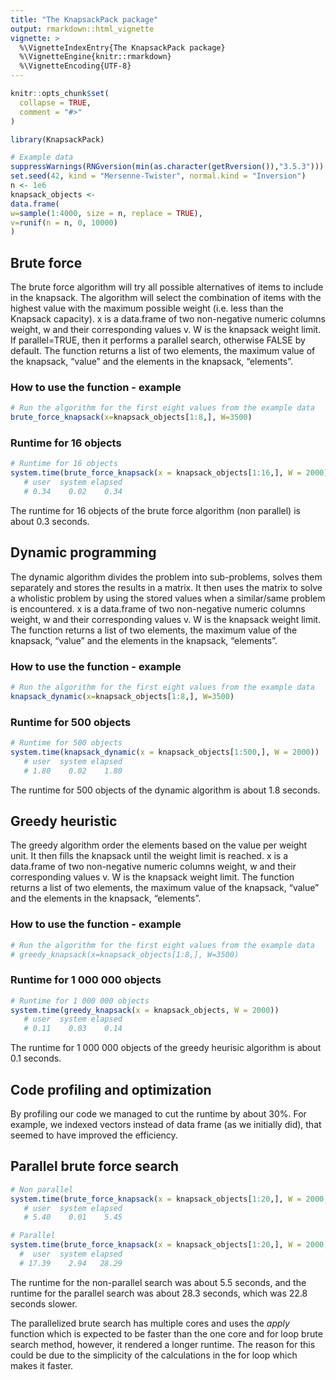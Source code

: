 ```yaml
---
title: "The KnapsackPack package"
output: rmarkdown::html_vignette
vignette: >
  %\VignetteIndexEntry{The KnapsackPack package}
  %\VignetteEngine{knitr::rmarkdown}
  %\VignetteEncoding{UTF-8}
---
```


```r
knitr::opts_chunk$set(
  collapse = TRUE,
  comment = "#>"
)
```

```r
library(KnapsackPack)

# Example data
suppressWarnings(RNGversion(min(as.character(getRversion()),"3.5.3")))
set.seed(42, kind = "Mersenne-Twister", normal.kind = "Inversion")
n <- 1e6
knapsack_objects <-
data.frame(
w=sample(1:4000, size = n, replace = TRUE),
v=runif(n = n, 0, 10000)
)

```

## Brute force
The brute force algorithm will try all possible alternatives of items to include in the knapsack. The algorithm will select the combination of items with the highest value with the maximum possible weight (i.e. less than the Knapsack capacity). x is a data.frame of two non-negative numeric columns weight, w and their corresponding values v. W is the knapsack weight limit. If parallel=TRUE, then it performs a parallel search, otherwise FALSE by default. The function returns a list of two elements, the maximum value of the knapsack, "value" and the elements in the knapsack, "elements".

### How to use the function - example
```r
# Run the algorithm for the first eight values from the example data
brute_force_knapsack(x=knapsack_objects[1:8,], W=3500)
```

### Runtime for 16 objects
```r
# Runtime for 16 objects
system.time(brute_force_knapsack(x = knapsack_objects[1:16,], W = 2000))
   # user  system elapsed 
   # 0.34    0.02    0.34 
```

The runtime for 16 objects of the brute force algorithm (non parallel) is about 0.3 seconds.

## Dynamic programming
The dynamic algorithm divides the problem into sub-problems, solves them separately and stores the results in a matrix. It then uses the matrix to solve a wholistic problem by using the stored values when a similar/same problem is encountered. x is a data.frame of two non-negative numeric columns weight, w and their corresponding values v. W is the knapsack weight limit. The function returns a list of two elements, the maximum value of the knapsack, "value" and the elements in the knapsack, "elements".

### How to use the function - example
```r
# Run the algorithm for the first eight values from the example data
knapsack_dynamic(x=knapsack_objects[1:8,], W=3500)
```

### Runtime for 500 objects
```r
# Runtime for 500 objects
system.time(knapsack_dynamic(x = knapsack_objects[1:500,], W = 2000))
   # user  system elapsed 
   # 1.80    0.02    1.80 
```

The runtime for 500 objects of the dynamic algorithm is about 1.8 seconds.

## Greedy heuristic
The greedy algorithm order the elements based on the value per weight unit. It then fills the knapsack until the weight limit is reached. x is a data.frame of two non-negative numeric columns weight, w and their corresponding values v. W is the knapsack weight limit. The function returns a list of two elements, the maximum value of the knapsack, "value" and the elements in the knapsack, "elements".

### How to use the function - example
```r
# Run the algorithm for the first eight values from the example data
# greedy_knapsack(x=knapsack_objects[1:8,], W=3500)
```


### Runtime for 1 000 000 objects
```r
# Runtime for 1 000 000 objects
system.time(greedy_knapsack(x = knapsack_objects, W = 2000))
   # user  system elapsed 
   # 0.11    0.03    0.14 
```

The runtime for 1 000 000 objects of the greedy heurisic algorithm is about 0.1 seconds.

## Code profiling and optimization
By profiling our code we managed to cut the runtime by about 30%. For example, we indexed vectors instead of data frame (as we initially did), that seemed to have improved the efficiency.

## Parallel brute force search
```r
# Non parallel
system.time(brute_force_knapsack(x = knapsack_objects[1:20,], W = 2000, parallel=FALSE))
   # user  system elapsed 
   # 5.40    0.01    5.45
```


```r
# Parallel
system.time(brute_force_knapsack(x = knapsack_objects[1:20,], W = 2000, parallel=TRUE))
  #  user  system elapsed 
  # 17.39    2.94   28.29 
```

The runtime for the non-parallel search was about 5.5 seconds, and the runtime for the parallel search was about 28.3 seconds, which was 22.8 seconds slower.

The parallelized brute search has multiple cores and uses the *apply* function which is expected to be faster than the one core and for loop brute search method, however, it rendered a longer runtime. The reason for this could be due to the simplicity of the calculations in the for loop which makes it faster.


